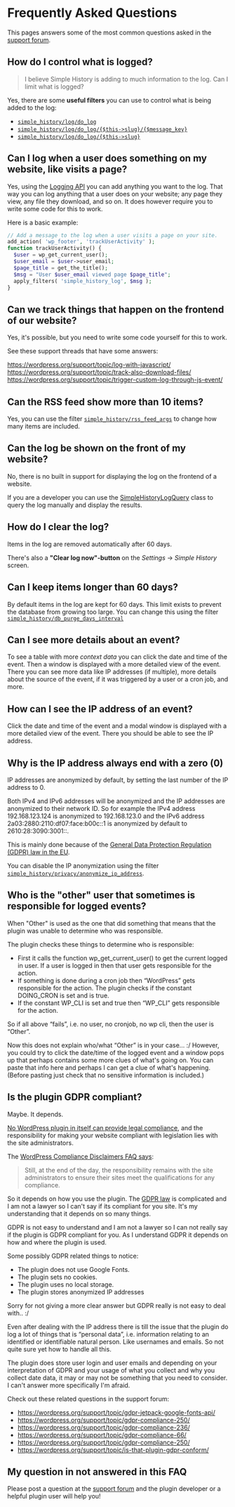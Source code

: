 # Frequently Asked Questions

This pages answers some of the most common questions asked in the
[support forum](https://wordpress.org/support/plugin/simple-history/).

## How do I control what is logged?

> I believe Simple History is adding to much information to the log. Can I limit what is logged?

Yes, there are some **useful filters** you can use to control
what is being added to the log:

- [`simple_history/log/do_log`](/hooks#simple_history/log/do_log)
- [`simple_history/log/do_log/{$this->slug}/{$message_key}`](/hooks#simple_history/log/do_log/{$this->slug}/{$message_key})
- [`simple_history/log/do_log/{$this->slug}`](/hooks#simple_history/log/do_log/{$this->slug})

## Can I log when a user does something on my website, like visits a page?

Yes, using the [Logging API](/logging) you can add anything you want to the log.
That way you can log anything that a user does on your website;
any page they view, any file they download, and so on.
It does however require you to write some code for this to work.

Here is a basic example:

```php
// Add a message to the log when a user visits a page on your site.
add_action( 'wp_footer', 'trackUserActivity' );
function trackUserActivity() {
  $user = wp_get_current_user();
  $user_email = $user->user_email;
  $page_title = get_the_title();
  $msg = "User $user_email viewed page $page_title";
  apply_filters( 'simple_history_log', $msg );
}
```

## Can we track things that happen on the frontend of our website?

Yes, it's possible, but you need to write some code yourself for this to work.

See these support threads that have some answers:

https://wordpress.org/support/topic/log-with-javascript/
https://wordpress.org/support/topic/track-also-download-files/
https://wordpress.org/support/topic/trigger-custom-log-through-js-event/

## Can the RSS feed show more than 10 items?

Yes, you can use the filter [`simple_history/rss_feed_args`](/hooks#simple_history/rss_feed_args)
to change how many items are included.

## Can the log be shown on the front of my website?

No, there is no built in support for displaying the log on the frontend of a website.

If you are a developer you can use the [SimpleHistoryLogQuery](https://github.com/bonny/WordPress-Simple-History/blob/main/inc/SimpleHistoryLogQuery.php)
class to query the log manually and display the results.

## How do I clear the log?

Items in the log are removed automatically after 60 days.

There's also a **"Clear log now"-button** on the _Settings_ -> _Simple History_ screen.

## Can I keep items longer than 60 days?

By default items in the log are kept for 60 days.
This limit exists to prevent the database from growing too large.
You can change this using the filter
[`simple_history/db_purge_days_interval`](/hooks#simple_history/db_purge_days_interval)

## Can I see more details about an event?

To see a table with more _context data_ you can click the date and time of the event. Then a window is displayed with a more detailed view of the event.
There you can see more data like IP addresses (if multiple), more details about the source of the event, if it was triggered by a user or a cron job, and more.


## How can I see the IP address of an event?

Click the date and time of the event and a modal window is displayed with a more detailed view of the event.
There you should be able to see the IP address.

## Why is the IP address always end with a zero (0)

IP addresses are anonymized by default, by setting the last number of the IP address to 0.

Both IPv4 and IPv6 addresses will be anonymized and the IP addresses are anonymized to their network ID. So for example the IPv4 address 192.168.123.124 is anonymized to 192.168.123.0 and the IPv6 address 2a03:2880:2110:df07:face:b00c::1 is anonymized by default to 2610:28:3090:3001::.

This is mainly done because of the [General Data Protection Regulation (GDPR) law in the EU](https://en.wikipedia.org/wiki/General_Data_Protection_Regulation).

You can disable the IP anonymization using the filter
[`simple_history/privacy/anonymize_ip_address`](/hooks#simple_history/privacy/anonymize_ip_address).

## Who is the "other" user that sometimes is responsible for logged events?

When "Other" is used as the one that did something that means that the plugin was unable to determine who was responsible.

The plugin checks these things to determine who is responsible:

- First it calls the function wp_get_current_user() to get the current logged in user. If a user is logged in then that user gets responsible for the action.
- If something is done during a cron job then “WordPress” gets responsible for the action. The plugin checks if the constant DOING_CRON is set and is true.
- If the constant WP_CLI is set and true then “WP_CLI” gets responsible for the action.

So if all above “fails”, i.e. no user, no cronjob, no wp cli, then the user is “Other”.

Now this does not explain who/what “Other” is in your case… :/ However, you could try to click the date/time of the logged event and a window pops up that perhaps contains some more clues of what's going on. You can paste that info here and perhaps I can get a clue of what's happening. (Before pasting just check that no sensitive information is included.)

## Is the plugin GDPR compliant?

Maybe. It depends.

[No WordPress plugin in itself can provide legal compliance](https://make.wordpress.org/plugins/2018/04/12/legal-compliance-added-to-guidelines/), and the responsibility for making your website compliant with legislation lies with the site administrators.

The [WordPress Compliance Disclaimers FAQ says](https://developer.wordpress.org/plugins/wordpress-org/compliance-disclaimers/):

> Still, at the end of the day, the responsibility remains with the site administrators to ensure their sites meet the qualifications for any compliance.

So it depends on how you use the plugin. The [GDPR law](https://en.wikipedia.org/wiki/General_Data_Protection_Regulation) is complicated and I am not a lawyer so I can't say if its compliant for you site. It's my understanding that it depends on so many things.

GDPR is not easy to understand and I am not a lawyer so I can not really say if the plugin is GDPR compliant for you. As I understand GDPR it depends on how and where the plugin is used.

Some possibly GDPR related things to notice:

- The plugin does not use Google Fonts.
- The plugin sets no cookies.
- The plugin uses no local storage.
- The plugin stores anonymized IP addresses

Sorry for not giving a more clear answer but GDPR really is not easy to deal with.. :/

Even after dealing with the IP address there is till the issue that the plugin do log a lot of things that is “personal data”, i.e. information relating to an identified or identifiable natural person. Like usernames and emails. So not quite sure yet how to handle all this.

The plugin does store user login and user emails and depending on your interpretation of GDPR and your usage of what you collect and why you collect date data, it may or may not be something that you need to consider. I can't answer more specifically I'm afraid.

Check out these related questions in the support forum:

- https://wordpress.org/support/topic/gdpr-jetpack-google-fonts-api/
- https://wordpress.org/support/topic/gdpr-compliance-250/
- https://wordpress.org/support/topic/gdpr-compliance-236/
- https://wordpress.org/support/topic/gdpr-compliance-66/
- https://wordpress.org/support/topic/gdpr-compliance-250/
- https://wordpress.org/support/topic/is-that-plugin-gdpr-conform/

## My question in not answered in this FAQ

Please post a question at the
[support forum](https://wordpress.org/support/plugin/simple-history/)
and the plugin developer or a helpful plugin user will help you!

